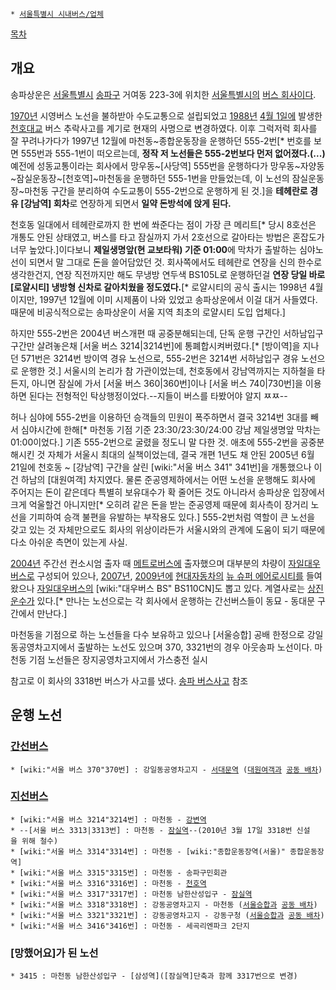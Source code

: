  * [[서울특별시 시내버스/업체]]

[[목차]]
== 개요 ==
송파상운은 [[서울특별시]] [[송파구]] 거여동 223-3에 위치한 [[서울특별시]]의 [[버스 회사]]이다. 

[[1970년]] 시영버스 노선을 불하받아 수도교통으로 설립되었고 [[1988년]] [[4월 1일]]에 발생한 [[천호대교]] 버스 추락사고를 계기로 현재의 사명으로 변경하였다. 이후 그럭저럭 회사를 잘 꾸려나가다가 1997년 12월에 마천동~종합운동장을 운행하던 555-2번[* 번호를 보면 555번과 555-1번이 떠오르는데, '''정작 저 노선들은 555-2번보다 먼저 없어졌다.(...)''' 예전에 성동교통이라는 회사에서 망우동~[사당역] 555번을 운행하다가 망우동~자양동~잠실운동장~[천호역]~마천동을 운행하던 555-1번을 만들었는데, 이 노선의 잠실운동장~마천동 구간을 분리하여 수도교통이 555-2번으로 운행하게 된 것.]을 '''테헤란로 경유 [강남역] 회차'''로 연장하게 되면서 '''일약 돈방석에 앉게 된다.'''

천호동 일대에서 테헤란로까지 한 번에 쏴준다는 점이 가장 큰 메리트[* 당시 8호선은 개통도 안된 상태였고, 버스를 타고 잠실까지 가서 2호선으로 갈아타는 방법은 혼잡도가 너무 높았다.]이다보니 '''제일생명앞(현 교보타워) 기준 01:00'''에 막차가 출발하는 심야노선이 되면서 말 그대로 돈을 쓸어담았던 것. 회사쪽에서도 테헤란로 연장을 신의 한수로 생각한건지, 연장 직전까지만 해도 무냉방 연두색 BS105L로 운행하던걸 '''연장 당일 바로 [로얄시티] 냉방형 신차로 갈아치웠을 정도였다.'''[* 로얄시티의 공식 출시는 1998년 4월이지만, 1997년 12월에 이미 시제품이 나와 있었고 송파상운에서 이걸 대거 사들였다. 때문에 비공식적으로는 송파상운이 서울 지역 최초의 로얄시티 도입 업체다.]

하지만 555-2번은 2004년 버스개편 때 공중분해되는데, 단독 운행 구간인 서하남입구 구간만 살려놓은채 [서울 버스 3214|3214번]에 통폐합시켜버렸다.[* [방이역]을 지나던 571번은 3214번 방이역 경유 노선으로, 555-2번은 3214번 서하남입구 경유 노선으로 운행한 것.] 서울시의 논리가 참 가관이었는데, 천호동에서 강남역까지는 지하철을 타든지, 아니면 잠실에 가서 [서울 버스 360|360번]이나 [서울 버스 740|730번]을 이용하면 된다는 전형적인 탁상행정이었다.--지들이 버스를 타봤어야 알지 ㅉㅉ--

허나 심야에 555-2번을 이용하던 승객들의 민원이 폭주하면서 결국 3214번 3대를 빼서 심야시간에 한해[* 마천동 기점 기준 23:30/23:30/24:00 강남 제일생명앞 막차는 01:00이었다.] 기존 555-2번으로 굴렸을 정도니 말 다한 것. 애초에 555-2번을 공중분해시킨 것 자체가 서울시 최대의 실책이었는데, 결국 개편 1년도 채 안된 2005년 6월 21일에 천호동 ~ [강남역] 구간을 살린 [wiki:"서울 버스 341" 341번]을 개통했으나 이건 하남의 [대원여객] 차지였다. 물론 준공영제하에서는 어떤 노선을 운행해도 회사에 주어지는 돈이 같은데다 특별히 보유대수가 확 줄어든 것도 아니라서 송파상운 입장에서 크게 억울할건 아니지만[* 오히려 같은 돈을 받는 준공영제 때문에 회사측이 장거리 노선을 기피하여 승객 불편을 유발하는 부작용도 있다.] 555-2번처럼 역할이 큰 노선을 갖고 있는 것 자체만으로도 회사의 위상이라든가 서울시와의 관계에 도움이 되기 때문에 다소 아쉬운 측면이 있는게 사실.

[[2004년]] 주간선 컨소시엄 출자 때 [[메트로버스]]에 출자했으며 대부분의 차량이 [[자일대우버스]]로 구성되어 있으나, [[2007년]], [[2009년]]에 [[현대자동차]]의 [[뉴 슈퍼 에어로시티]]를 들여왔으나 [[자일대우버스]]의 [wiki:"대우버스 BS" BS110CN]도 뽑고 있다. 계열사로는 [[상진운수]]가 있다.[* 만나는 노선으로는 각 회사에서 운행하는 간선버스들이 동묘 - 동대문 구간에서 만난다.]

마천동을 기점으로 하는 노선들을 다수 보유하고 있으나 [서울승합] 공배 한정으로 강일동공영차고지에서 출발하는 노선도 있으며 370, 3321번의 경우 아웃송파 노선이다. 마천동 기점 노선들은 장지공영차고지에서 가스충전 실시

참고로 이 회사의 3318번 버스가 사고를 냈다. [[송파 버스사고]] 참조
== 운행 노선 ==
=== [[간선버스]] ===
 * [wiki:"서울 버스 370"370번] : 강일동공영차고지 - [[서대문역]] ([[대원여객]]과 [[공동 배차]])

=== [[지선버스]] ===
 * [wiki:"서울 버스 3214"3214번] : 마천동 - [[강변역]]
 * --[서울 버스 3313|3313번] : 마천동 - [[잠실역]]--(2010년 3월 17일 3318번 신설을 위해 철수)
 * [wiki:"서울 버스 3314"3314번] : 마천동 - [wiki:"종합운동장역(서울)" 종합운동장역]
 * [wiki:"서울 버스 3315"3315번] : 마천동 - 송파구민회관 
 * [wiki:"서울 버스 3316"3316번] : 마천동 - [[천호역]] 
 * [wiki:"서울 버스 3317"3317번] : 마천동 남한산성입구 - [[잠실역]]
 * [wiki:"서울 버스 3318"3318번] : 강동공영차고지 - 마천동 ([[서울승합]]과 [[공동 배차]])
 * [wiki:"서울 버스 3321"3321번] : 강동공영차고지 - 강동구청 ([[서울승합]]과 [[공동 배차]])
 * [wiki:"서울 버스 3416"3416번] : 마천동 - 세곡리엔파크 2단지

=== [망했어요]가 된 노선 ===
 * 3415 : 마천동 남한산성입구 - [삼성역]([잠실역]단축과 함께 3317번으로 변경)
